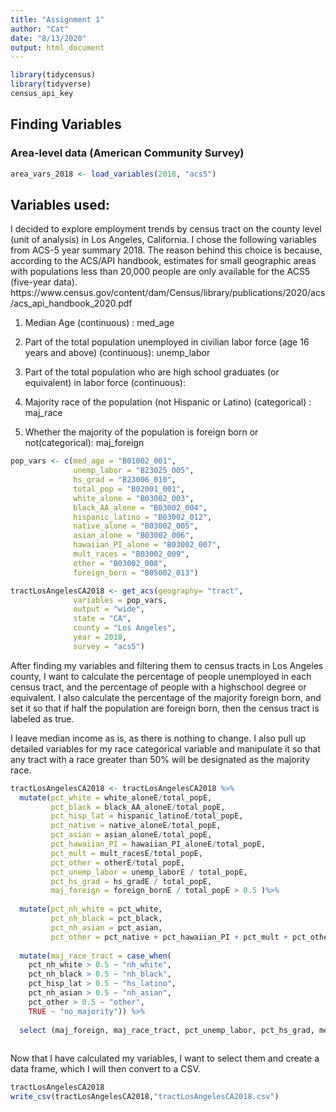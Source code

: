 ---
title: "Assignment 1"
author: "Cat"
date: "8/13/2020"
output: html_document
---

```{r}
library(tidycensus)
library(tidyverse)
census_api_key
```

## Finding Variables 

### Area-level data (American Community Survey)
```{r}
area_vars_2018 <- load_variables(2018, "acs5")
```
## Variables used: 

I decided to explore employment trends by census tract on the county level (unit of analysis) in Los Angeles, California. I chose the following variables from ACS-5 year summary 2018. The reason behind this choice is because, according to the ACS/API handbook, estimates for small geographic areas with populations less than 20,000 people are only available for the ACS5 (five-year data).
https://www.census.gov/content/dam/Census/library/publications/2020/acs/acs_api_handbook_2020.pdf


1. Median Age (continuous) : med_age

2. Part of the total population unemployed in civilian labor force (age 16 years and above) (continuous): unemp_labor

3. Part of the total population who are high school graduates (or equivalent) in labor force (continuous): 

4. Majority race of the population (not Hispanic or Latino) (categorical) : maj_race

5. Whether the majority of the population is foreign born or not(categorical): maj_foreign

```{r}
pop_vars <- c(med_age = "B01002_001",
              unemp_labor = "B23025_005",
              hs_grad = "B23006_010", 
              total_pop = "B02001_001", 
              white_alone = "B03002_003",
              black_AA_alone = "B03002_004",
              hispanic_latino = "B03002_012",
              native_alone = "B03002_005",
              asian_alone = "B03002_006",
              hawaiian_PI_alone = "B03002_007",
              mult_races = "B03002_009",
              other = "B03002_008",
              foreign_born = "B05002_013")

tractLosAngelesCA2018 <- get_acs(geography= "tract", 
              variables = pop_vars, 
              output = "wide", 
              state = "CA",
              county = "Los Angeles",
              year = 2018, 
              survey = "acs5")
```
After finding my variables and filtering them to census tracts in Los Angeles county, I want to calculate the percentage of people unemployed in each census tract, and the percentage of people with a highschool degree or equivalent. I also calculate the percentage of the majority foreign born, and set it so that if half the population are foreign born, then the census tract is labeled as true. 

I leave median income as is, as there is nothing to change. I also pull up detailed variables for my race categorical variable and manipulate it so that any tract with a race greater than 50% will be designated as the majority race.  
```{r}
tractLosAngelesCA2018 <- tractLosAngelesCA2018 %>%
  mutate(pct_white = white_aloneE/total_popE,
         pct_black = black_AA_aloneE/total_popE,
         pct_hisp_lat = hispanic_latinoE/total_popE,
         pct_native = native_aloneE/total_popE,
         pct_asian = asian_aloneE/total_popE,
         pct_hawaiian_PI = hawaiian_PI_aloneE/total_popE,
         pct_mult = mult_racesE/total_popE,
         pct_other = otherE/total_popE,
         pct_unemp_labor = unemp_laborE / total_popE,
         pct_hs_grad = hs_gradE / total_popE, 
         maj_foreign = foreign_bornE / total_popE > 0.5 )%>%
  
  mutate(pct_nh_white = pct_white,
         pct_nh_black = pct_black,
         pct_nh_asian = pct_asian,
         pct_other = pct_native + pct_hawaiian_PI + pct_mult + pct_other) %>%
  
  mutate(maj_race_tract = case_when(
    pct_nh_white > 0.5 ~ "nh_white",
    pct_nh_black > 0.5 ~ "nh_black",
    pct_hisp_lat > 0.5 ~ "hs_latino",
    pct_nh_asian > 0.5 ~ "nh_asian",
    pct_other > 0.5 ~ "other",
    TRUE ~ "no_majority")) %>%
  
  select (maj_foreign, maj_race_tract, pct_unemp_labor, pct_hs_grad, med_ageE)
  
```
Now that I have calculated my variables, I want to select them and create a data frame, which I will then convert to a CSV. 
```{r}
tractLosAngelesCA2018
write_csv(tractLosAngelesCA2018,"tractLosAngelesCA2018.csv")

```